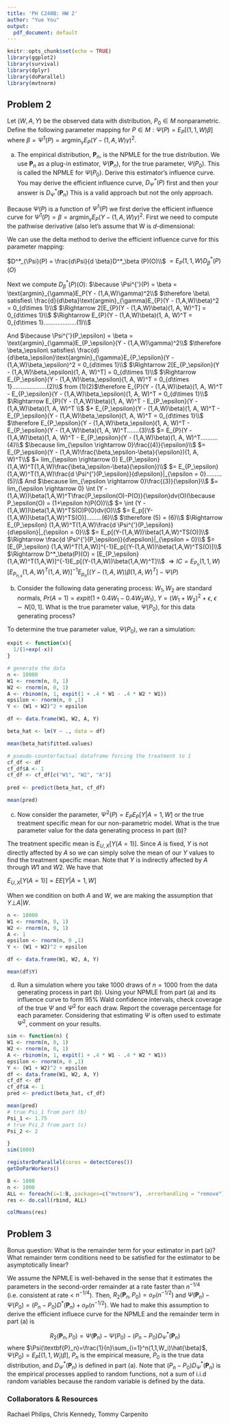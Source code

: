 ```yaml
---
title: 'PH C240B: HW 2'
author: "Yue You"
output: 
  pdf_document: default
---
```


```r
knitr::opts_chunk$set(echo = TRUE)
library(ggplot2)
library(survival)
library(dplyr)
library(doParallel)
library(mvtnorm)
```

## Problem 2

Let $(W,A,Y)$ be the observed data with distribution, $P_0 \in M$ nonparametric. Define the following parameter mapping for $P\in M: \Psi(P) = E_P[(1,1,W)\beta]$ where $\beta=\Psi^1(P)=\text{argmin}_{\gamma}E_P(Y - (1,A,W)\gamma)^2$.

(a) The empirical distribution, $\textbf{P}_n$, is the NPMLE for the true distribution. We use $\textbf{P}_n$ as a plug-in estimator, $\Psi(\textbf{P}_n)$, for the true parameter, $\Psi(P_0)$. This is called the NPMLE for $\Psi(P_0)$. Derive this estimator’s influence curve. You may derive the efficient influence curve, $D^*_{\Psi}(P)$ first and then your answer is $D^*_{\Psi}(\textbf{P}_n)$  This is a valid approach but not the only approach.

Because $\Psi(P)$ is a function of $\Psi^1(P)$ we first derive the efficient influence curve for $\Psi^1(P)=\beta=\text{argmin}_{\gamma}E_P(Y - (1,A,W)\gamma)^2$. First we need to compute the pathwise derivative (also let's assume that W is $d$-dimensional:

We can use the delta method to derive the efficient influence curve for this parameter mapping:

$D^*_{\Psi}(P) = \frac{d\Psi}{d \beta}D^*_\beta (P)(O)\\$
$= E_P(1,1,W)D^*_\beta (P)(O)$

Next we compute $D^*_\beta (P)(O)$:
$\because \Psi^{'}(P) = \beta = \text{argmin}_{\gamma}E_P(Y - (1,A,W)\gamma)^2\\$
$\therefore \beta\ satisfies\ \frac{d}{d\beta}\text{argmin}_{\gamma}E_{P}(Y - (1,A,W)\beta)^2 = 0_{d\times 1}\\$
$\Rightarrow 2[E_{P}(Y - (1,A,W)\beta)(1, A, W)^T] = 0_{d\times 1}\\$
$\Rightarrow E_{P}(Y - (1,A,W)\beta)(1, A, W)^T = 0_{d\times 1}...................(1)\\$

And $\because \Psi^{'}(P_\epsilon) = \beta = \text{argmin}_{\gamma}E_{P_\epsilon}(Y - (1,A,W)\gamma)^2\\$
$\therefore \beta_\epsilon\ satisfies\ \frac{d}{d\beta_\epsilon}\text{argmin}_{\gamma}E_{P_\epsilon}(Y - (1,A,W)\beta_\epsilon)^2 = 0_{d\times 1}\\$
$\Rightarrow 2[E_{P_\epsilon}(Y - (1,A,W)\beta_\epsilon)(1, A, W)^T] = 0_{d\times 1}\\$
$\Rightarrow E_{P_\epsilon}(Y - (1,A,W)\beta_\epsilon)(1, A, W)^T = 0_{d\times 1}....................(2)\\$
from (1)(2)$\therefore E_{P}(Y - (1,A,W)\beta)(1, A, W)^T - E_{P_\epsilon}(Y - (1,A,W)\beta_\epsilon)(1, A, W)^T = 0_{d\times 1}\\$
$\Rightarrow E_{P}(Y - (1,A,W)\beta)(1, A, W)^T - E_{P_\epsilon}(Y - (1,A,W)\beta)(1, A, W)^T \\$
$+  E_{P_\epsilon}(Y - (1,A,W)\beta)(1, A, W)^T - E_{P_\epsilon}(Y - (1,A,W)\beta_\epsilon)(1, A, W)^T = 0_{d\times 1}\\$
$\therefore E_{P_\epsilon}(Y - (1,A,W)\beta_\epsilon)(1, A, W)^T - E_{P_\epsilon}(Y - (1,A,W)\beta)(1, A, W)^T.......(3)\\$
$= E_{P}(Y - (1,A,W)\beta)(1, A, W)^T - E_{P_\epsilon}(Y - (1,A,W)\beta)(1, A, W)^T..........(4)\\$
$\because lim_{\epsilon \rightarrow 0}\frac{(4)}{\epsilon}\\$
$= E_{P_\epsilon}(Y - (1,A,W)\frac{\beta_\epsilon-\beta}{\epsilon})(1, A, W)^T\\$
$= lim_{\epsilon \rightarrow 0} E_{P_\epsilon} (1,A,W)^T(1,A,W)\frac{\beta_\epsilon-\beta}{\epsilon})\\$
$= E_{P_\epsilon} (1,A,W)^T(1,A,W)\frac{d \Psi^{'}(P_\epsilon)}{d\epsilon}|_{\epsilon = 0}.........(5)\\$
And $\because lim_{\epsilon \rightarrow 0}\frac{(3)}{\epsilon}\\$
$= lim_{\epsilon \rightarrow 0} \int (Y - (1,A,W))\beta(1,A,W)^T\frac{P_\epsilon(O)-P(O)}{\epsilon}dv(O)(\because P_\epsilon(O) = (1+\epsilon h)P(O))\\$
$= \int (Y - (1,A,W))\beta(1,A,W)^TS(O)P(O)dv(O)\\$
$= E_p[(Y-(1,A,W))\beta(1,A,W)^TS(O)].........(6)\\$
$\therefore (5) = (6)\\$
$\Rightarrow E_{P_\epsilon} (1,A,W)^T(1,A,W)\frac{d \Psi^{'}(P_\epsilon)}{d\epsilon}|_{\epsilon = 0}\\$
$= E_p[(Y-(1,A,W))\beta(1,A,W)^TS(O)]\\$
$\Rightarrow \frac{d \Psi^{'}(P_\epsilon)}{d\epsilon}|_{\epsilon = 0}\\$
$= [E_{P_\epsilon} (1,A,W)^T(1,A,W)]^{-1}E_p[(Y-(1,A,W))\beta(1,A,W)^TS(O)]\\$
$\Rightarrow D^*_\beta(P)(O) = [E_{P_\epsilon} (1,A,W)^T(1,A,W)]^{-1}E_p[(Y-(1,A,W))\beta(1,A,W)^T]\\$
$\Rightarrow IC = E_{P_n}(1,1,W)[E_{P_{n,\epsilon}} (1,A,W)^T(1,A,W)]^{-1}E_{p_n}[(Y-(1,A,W))\beta(1,A,W)^T]- \Psi(P)$


(b) Consider the following data generating process: $W_1, W_2$ are standard normals, $Pr(A = 1) = expit(1 + 0.4W_1 - 0.4W_2W_1)$, $Y = (W_1 + W_2)^2 + \epsilon$, $\epsilon \sim N[0,1]$. What is the true parameter value, $\Psi(P_0)$, for this data generating process?

To determine the true parameter value, $\Psi(P_0)$, we ran a simulation:
```r
expit <- function(x){
  1/(1+exp(-x))  
} 

# generate the data
n <- 10000
W1 <- rnorm(n, 0, 1)
W2 <- rnorm(n, 0, 1)
A <- rbinom(n, 1, expit(1 + .4 * W1 - .4 * W2 * W1))
epsilon <- rnorm(n, 0 ,1)
Y <- (W1 + W2)^2 + epsilon

df <- data.frame(W1, W2, A, Y)

beta_hat <- lm(Y ~ ., data = df)

mean(beta_hat$fitted.values)

# pseudo-counterfactual dataframe forcing the treatment to 1 
cf_df <- df  
cf_df$A <- 1
cf_df <- cf_df[c("W1", "W2", "A")]
  
pred <- predict(beta_hat, cf_df)

mean(pred)
```

(c) Now consider the parameter, $\Psi^2(P) = E_P E_P [Y | A = 1, W ]$ or the true treatment specific mean for our non-parametric model. What is the true parameter value for the data generating process in part (b)?

The treatment specific mean is $E_{U,X}[Y(A=1)]$. Since $A$ is fixed, $Y$ is not directly affected by $A$ so we can simply solve the mean of our $Y$ values to find the treatment specific mean. Note that $Y$ is indirectly affected by $A$ through $W1$ and $W2$. We have that

$E_{U,X}[Y(A=1)]=EE[Y|A=1,W]$

When we condition on both $A$ and $W$, we are making the assumption that $Y \bot A|W$.

```r

n <- 10000
W1 <- rnorm(n, 0, 1)
W2 <- rnorm(n, 0, 1)
A <- 1
epsilon <- rnorm(n, 0 ,1)
Y <- (W1 + W2)^2 + epsilon

df <- data.frame(W1, W2, A, Y)

mean(df$Y)
```

(d) Run a simulation where you take 1000 draws of $n = 1000$ from the data generating process in part (b). Using your NPMLE from part (a) and its influence curve to form 95\% Wald confidence intervals, check coverage of the true $\Psi$ and $\Psi^2$ for each draw. Report the coverage percentage for each parameter. Considering that estimating $\Psi$ is often used to estimate $\Psi^2$, comment on your results.

```r
sim <- function(n) {
W1 <- rnorm(n, 0, 1)
W2 <- rnorm(n, 0, 1)
A <- rbinom(n, 1, expit(1 + .4 * W1 - .4 * W2 * W1))
epsilon <- rnorm(n, 0 ,1)
Y <- (W1 + W2)^2 + epsilon
df <- data.frame(W1, W2, A, Y)
cf_df <- df  
cf_df$A <- 1
pred <- predict(beta_hat, cf_df)

mean(pred)
# true Psi_1 from part (b)
Psi_1 <- 1.75
# true Psi_2 from part (c)
Psi_2 <- 2

}
sim(1000)

registerDoParallel(cores = detectCores())
getDoParWorkers()

B <- 1000
n <- 1000
ALL <- foreach(i=1:B,.packages=c("mvtnorm"), .errorhandling = "remove") %dopar% {sim(n)}
res <- do.call(rbind, ALL)

colMeans(res)

```

## Problem 3

Bonus question: What is the remainder term for your estimator in part (a)? What remainder term conditions need to be satisfied for the estimator to be asymptotically linear?

We assume the NPMLE is well-behaved in the sense that it estimates the parameters in the second-order remainder at a rate faster than $n^{-1/4}$ (i.e. consistent at rate < $n^{-1/4}$). Then, $R_2(\textbf{P}_n,P_0)=o_P(n^{-1/2})$ and $\Psi(\textbf{P}_n)-\Psi(P_0) = (P_n-P_0)D^*(\textbf{P}_n) + o_P(n^{-1/2})$. We had to make this assumption to derive the efficient influece curve for the NPMLE and the remainder term in part (a) is 

$$R_2(\textbf{P}_n,P_0) = \Psi(\textbf{P}_n) - \Psi(P_0) - (P_n - P_0)D^*_{\Psi}(\textbf{P}_n)$$
where $\Psi(\textbf{P}_n)=\frac{1}{n}\sum_{i=1}^n(1,1,W_i)\hat{\beta}$, $\Psi(P_0) = E_P[(1,1,W_i)\beta]$, $P_n$ is the empirical measure, $P_0$ is the true data distribution, and $D^*_{\Psi}(\textbf{P}_n)$ is defined in part (a). Note that $(P_n - P_0)D^*_{\Psi}(\textbf{P}_n)$ is the empirical processes applied to random functions, not a sum of i.i.d random variables because the random variable is defined by the data. 

### Collaborators & Resources

Rachael Philips, Chris Kennedy, Tommy Carpenito
